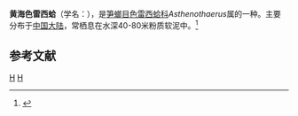 {{Speciesbox
| taxon = Asthenothaerus huanghaiensis
| binomial_authority = Xu, 1989
}}
'''黄海色雷西蛤'''（学名：''{{lang|la|Asthenothaerus huanghaiensis}}''），是[[笋螂目|笋螂目]][[色雷西蛤科|色雷西蛤科]]''Asthenothaerus''属的一种。主要分布于[[中国大陆|中国大陆]]，常栖息在水深40-80米粉质软泥中。<ref>{{cite web|url=http://shell.sinica.edu.tw/chinese/shellbase_detail.php?science_no=3946|title=国际贝库：黄海色雷西蛤|publisher=台湾贝类资料库|accessdate=2009-08-11|archive-date=2016-03-04|archive-url=https://web.archive.org/web/20160304100359/http://shell.sinica.edu.tw/chinese/shellbase_detail.php?science_no=3946|dead-url=no}}</ref>

== 参考文献 ==
{{reflist}}

{{Taxonbar}}
[[Category:1989年描述的动物|H]]
[[Category:色雷西蛤科|H]]